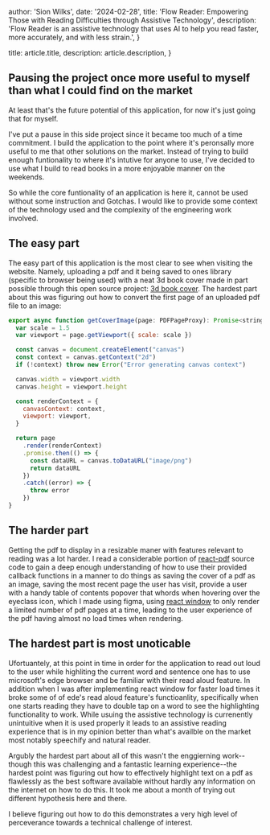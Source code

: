 
  author: 'Sion Wilks',
  date: '2024-02-28',
  title:
    'Flow Reader: Empowering Those with Reading Difficulties through Assistive Technology',
  description:
    'Flow Reader is an assistive technology that uses AI to help you read faster, more accurately, and with less strain.',
}

  title: article.title,
  description: article.description,
}


## Pausing the project once more useful to myself than what I could find on the market

At least that's the future potential of this application, for now it's just going that for myself.

I've put a pause in this side project since it became too much of a time commitment. I build the application to the point where it's peronsally more useful to me that other solutions
on the market. Instead of trying to build enough funtionality to where it's intutive for anyone to use, I've decided to use what I build to read books in a more enjoyable manner on the weekends.

So while the core funtionality of an application is here it, cannot be used without some instruction and Gotchas. I would like to provide some context of the technology used and the complexity of the engineering work involved.

## The easy part

The easy part of this application is the most clear to see when visiting the website. Namely, uploading a pdf and it being saved to ones library (specific to browser being used)
with a neat 3d book cover made in part possible through this open source project: [3d book cover](https://github.com/scastiel/book-cover-3d).
The hardest part about this was figuring out how to convert the first page of an uploaded pdf file to an image:

```jsx
export async function getCoverImage(page: PDFPageProxy): Promise<string> {
  var scale = 1.5
  var viewport = page.getViewport({ scale: scale })

  const canvas = document.createElement("canvas")
  const context = canvas.getContext("2d")
  if (!context) throw new Error("Error generating canvas context")

  canvas.width = viewport.width
  canvas.height = viewport.height

  const renderContext = {
    canvasContext: context,
    viewport: viewport,
  }

  return page
    .render(renderContext)
    .promise.then(() => {
      const dataURL = canvas.toDataURL("image/png")
      return dataURL
    })
    .catch((error) => {
      throw error
    })
}
```

## The harder part

Getting the pdf to display in a resizable maner with features relevant to reading was a lot harder.
I read a considerable portion of [react-pdf](https://github.com/wojtekmaj/react-pdf/tree/main/packages/react-pdf) source code to gain a deep enough understanding of how to use their
provided callback functions in a manner to do things as saving the cover of a pdf as an image, saving the most recent page the user has visit, provide a user with a handy table of contents
popover that whords when hovering over the eyeclass icon, which I made using figma, using [react window](https://github.com/bvaughn/react-window) to only render a limited number of pdf pages at a time,
leading to the user experience of the pdf having almost no load times when rendering.

## The hardest part is most unoticable

Ufortuantely, at this point in time in order for the application to read out loud to the user while highliting the current word and sentence
one has to use microsoft's edge browser and be familiar with their read aloud feature. In addition when I was after implementing react window for faster load times it broke some of
of ede's read aloud feature's functioanlity, specifically when one starts reading they have to double tap on a word to see the highlighting functionality to work. While usuing
the assistive technology is currenently unintuitive when it is used properly it leads to an assistive reading experience that is in my opinion better than what's availble on the market
most notably speechify and natural reader.

<VideoPlayer videoKey="readerDemo" />

Argubly the hardest part about all of this wasn't the enggierning work--though this was challenging and a fantastic learning experience--the hardest point was figuring out how to effectively
highlight text on a pdf as flawlessly as the best software available without hardly any information on the internet on how to do this. It took me about a month of trying out different
hypothesis here and there.

I believe figuring out how to do this demonstrates a very high level of perceverance towards a technical challenge of interest.
